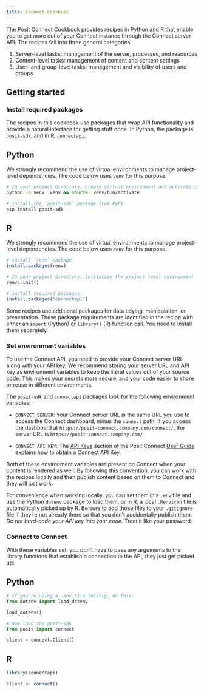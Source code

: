 ```yaml
---
title: Connect Cookbook
---
```


The Posit Connect Cookbook provides recipes in Python and R that enable you to get more out of your Connect instance through the Connect server API.
The recipes fall into three general categories:

1.  Server-level tasks: management of the server, processes, and resources
2.  Content-level tasks: management of content and content settings
3.  User- and group-level tasks: management and visibility of users and groups

## Getting started

### Install required packages

The recipes in this cookbook use packages that wrap API functionality and provide a natural interface for getting stuff done.
In Python, the package is [`posit-sdk`](https://github.com/posit-dev/posit-sdk-py), and in R, [`connectapi`](https://pkgs.rstudio.com/connectapi/).

::: {.panel-tabset group="language"}
## Python

We strongly recommend the use of virtual environments to manage project-level dependencies.
The code below uses `venv` for this purpose.

``` bash
# In your project directory, create virtual environment and activate it
python -m venv .venv && source .venv/bin/activate

# install the `posit-sdk` package from PyPI
pip install posit-sdk
```

## R

We strongly recommend the use of virtual environments to manage project-level dependencies.
The code below uses `renv` for this purpose.

```r
# install `renv` package
install.packages(renv)

# In your project directory, initialize the project-level environment
renv::init()

# install required packages
install.packages("connectapi")
```
:::

Some recipes use additional packages for data tidying, manipulation, or presentation.
These package requirements are identified in the recipe with either an `import` (Python) or `library()` (R) function call.
You need to install them separately.

### Set environment variables

To use the Connect API, you need to provide your Connect server URL along with your API key.
We recommend storing your server URL and API key as environment variables to keep the literal values out of your source code. This makes your secrets more secure, and your code easier to share or reuse in different environments.

The `posit-sdk` and `connectapi` packages look for the following environment variables:

* `CONNECT_SERVER`: Your Connect server URL is the same URL you use to access the Connect dashboard, minus the `connect` path.
If you access the dashboard at `https://posit-connect.company.com/connect/`, the server URL is `https://posit-connect.company.com/`

* `CONNECT_API_KEY`: The [API Keys](https://docs.posit.co/connect/user/api-keys/) section of the Posit Connect [User Guide](https://docs.posit.co/connect/user/) explains how to obtain a Connect API Key.

Both of these environment variables are present on Connect when your content is rendered as well. By following this convention, you can work with the recipes locally and then publish content based on them to Connect and they will just work.

For convenience when working locally, you can set them in a `.env` file and use the Python `dotenv` package to load them, or in R, a local `.Renviron` file is automatically picked up by R.
Be sure to add those files to your `.gitignore` file if they're not already there so that you don't accidentally publish them.
*Do not hard-code your API key into your code.* Treat it like your password.

### Connect to Connect

With these variables set, you don't have to pass any arguments to the library functions that establish a connection to the API, they just get picked up:

::: {.panel-tabset group="language"}
## Python

```python
# If you're using a .env file locally, do this:
from dotenv import load_dotenv

load_dotenv()

# Now load the posit-sdk
from posit import connect

client = connect.Client()
```

## R

```r
library(connectapi)

client <- connect()
```
:::

